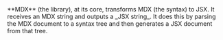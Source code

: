 
<Title>Embedded docs</Title>

<Meta of={meta} />

<Story of={Standard} />

<Callout emoji="✅">
  **MDX** (the library), at its core, transforms MDX (the syntax) to JSX. It receives an MDX string
  and outputs a _JSX string_. It does this by parsing the MDX document to a syntax tree and then
  generates a JSX document from that tree.
</Callout>
